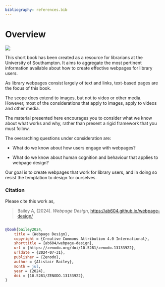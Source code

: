 ```yaml
---
bibliography: references.bib
---
```


# Overview {.unnumbered}

[![](https://zenodo.org/badge/724236066.svg){fig-alt="DOI: 10.5281/zenodo.13133922" fig-align="left"}](https://zenodo.org/doi/10.5281/zenodo.13133922)

This short book has been created as a resource for librarians at the University of Southampton. It aims to aggregate the most pertinent information available about how to create effective webpages for library users.

As library webpages consist largely of text and links, text-based pages are the focus of this book.

The scope does extend to images, but not to video or other media. However, most of the considerations that apply to images, apply to videos and other media.

The material presented here encourages you to consider what we know about what works and why, rather than present a rigid framework that you must follow.

The overarching questions under consideration are:

-   What do we know about how users engage with webpages?

-   What do we know about human cognition and behaviour that applies to webpage design?

Our goal is to create webpages that work for library users, and in doing so resist the temptation to design for ourselves.

### Citation

Please cite this work as,

> Bailey A, (2024). *Webpage Design*, <https://ab604.github.io/webpage-design/>

:::{.callout-note title="Bibtex citation:" appearance="simple" collapse="true"}

```bibtex 

@book{bailey2024,
    title = {Webpage Design},
    copyright = {Creative Commons Attribution 4.0 International},
    shorttitle = {ab604/webpage-design},
    url = {https://zenodo.org/doi/10.5281/zenodo.13133922},
    urldate = {2024-07-31},
    publisher = {Zenodo},
    author = {Alistair Bailey},
    month = jul,
    year = {2024},
    doi = {10.5281/ZENODO.13133922},
}
```

:::